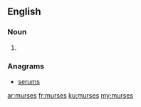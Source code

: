 ==English==

===Noun===
{{head|en|noun plural form}}

# {{plural of|murse|lang=en}}

===Anagrams===
* [[serums#English|serums]]

[[ar:murses]]
[[fr:murses]]
[[ku:murses]]
[[my:murses]]